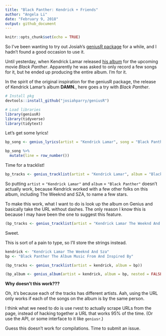 ```yaml
---
title: "Black Panther: Kendrick + Friends"
author: "Angela Li"
date: "February 9, 2018"
output: github_document
---
```


```r
knitr::opts_chunk$set(echo = TRUE)
```

So I've been wanting to try out Josiah's [geniusR package](https://github.com/JosiahParry/geniusR) for a while, and I hadn't found a good occasion to use it.

Until yesterday, when Kendrick Lamar released [his album](https://open.spotify.com/album/5sOSzueqgCiVpXNcpd6QpL) for the upcoming movie *Black Panther*. Apparently he was asked to only record a few songs for it, but he ended up producing the entire album. I'm for it.

In the spirit of the original inspiration for the geniusR package, the release of Kendrick Lamar's album **DAMN.**, here goes a try with *Black Panther*. 

```r
# Install pkg
devtools::install_github("josiahparry/geniusR")

# Load libraries
library(geniusR)
library(tidyverse)
library(tidytext)
```

Let's get some lyrics!

```r
bp_song <- genius_lyrics(artist = "Kendrick Lamar", song = "Black Panther")

bp_song %>% 
  mutate(line = row_number())
```

Time for a tracklist!

```r
bp_tracks <- genius_tracklist(artist = "Kendrick Lamar", album = "Black Panther")
```

So putting `artist` = `"Kendrick Lamar"` and `album` = `"Black Panther"` doesn't actually work, because Kendrick worked with a few other folks on this album, including The Weeknd and SZA, to name a few stars.

To make this work, what I want to do is look up the album on Genius and basically take the URL without dashes. The only reason I know this is because I may have been the one to suggest this feature.

```r
(bp_tracks <- genius_tracklist(artist = "Kendrick Lamar The Weeknd And Sza", album = "Black Panther The Album Music From And Inspired By"))
```
Sweet.

This is sort of a pain to type, so I'll store the strings instead.

```r
kendrick <- "Kendrick Lamar The Weeknd And Sza"
bp <- "Black Panther The Album Music From And Inspired By"

(bp_tracks <- genius_tracklist(artist = kendrick, album = bp))
```


```r
(bp_album <- genius_album(artist = kendrick, album = bp, nested = FALSE))
```

**Why doesn't this work???**

Oh, it's because each of the tracks has different artists. Aah, using the URL only works if each of the songs on the album is by the same person.

I think what we need to do is use rvest to actually scrape URLs from the page, instead of hacking together a URL that works 95% of the time. (Or use the API, or some interface to it like `geniusr`.)

Guess this doesn't work for compilations. Time to submit an issue.
